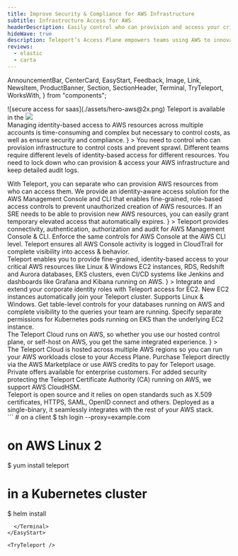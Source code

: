 ```yaml
---
title: Improve Security & Compliance for AWS Infrastructure
subtitle: Infrastructure Access for AWS
headerDescription: Easily control who can provision and access your critical AWS resources
hideWave: true
description: Teleport’s Access Plane empowers teams using AWS to innovate, without sacrificing speed for security.
reviews:
  - elastic
  - carta
---
```


  AnnouncementBar,
  CenterCard,
  EasyStart,
  Feedback,
  Image,
  Link,
  NewsItem,
  ProductBanner,
  Section,
  SectionHeader,
  Terminal,
  TryTeleport,
  WorksWith,
} from "components";

<Section bg="flatGray">
  <SectionHeader
    bg="transparent"
    title={meta.title}
    subtitle={meta.subtitle}
    description={meta.headerDescription}
    width="100%"
    mode="none"
  >
    ![secure access for saas](./assets/hero-aws@2x.png)
  </SectionHeader>
  <NewsItem display="flex" flexDirection="row" alignItems="center">
    Teleport is available in the 
    <Link
      href="https://aws.amazon.com/marketplace/pp/prodview-syjxiiw25cr3u?sr=0-1&ref_=beagle&applicationId=AWSMPContessa"
    >
      <Image ml="10px" src="./assets/aws-marketplace-logo.svg" />
    </Link>
</NewsItem>
  <AnnouncementBar
    backgroundColor="lightest-gray"
    inLivingColor
    rows={[SaaS1, SaaS2]}
  />
</Section>

<Section width="100%" bg="flatWhite">
  <ProductBanner
    title="Unique challenges faced by AWS customers"
    width="100%"
    src="./assets/unique-challenges@2x.png"
    imgPosition="right"
    description={
      <>
Managing identity-based access to AWS resources across multiple accounts is time-consuming and complex 
but necessary to control costs, as well as ensure security and compliance.
      </>
    }
>
    <ProductBanner.Item  title="Infrastructure sprawl"  badgeName="server">
      You need to control who can provision infrastructure to control costs and prevent sprawl.
    </ProductBanner.Item>
    <ProductBanner.Item  title="Granular access" badgeName="layers">
      Different teams require different levels of identity-based access for different resources.
    </ProductBanner.Item>
    <ProductBanner.Item  title="Security &amp; Compliance" badgeName="quickstart">
      You need to lock down who can provision & access your AWS infrastructure and keep detailed audit logs. 
    </ProductBanner.Item>
  </ProductBanner>
</Section>

<CenterCard 
  name="shieldCheck" 
  title="Why AWS customers big and small trust Teleport" 
  text="Our unique approach to AWS infrastructure access is not only more secure &mdash; it actually improves developer productivity.  By providing an identity-aware AWS infrastructure access solution that developers love to use, you can easily implement security and compliance without worrying about backdoors that outmoded solutions encourage."/>

<Section>
  <Feedback reviews={meta.reviews} />
</Section>

<Section width="100%" bg="flatWhite">
  <ProductBanner
    subtitle="Get the most out of AWS Management Console"
    title="Control who can provision AWS resources"
    width="100%"
    src="./assets/management-console@2x.png"
    imgPosition="right"
    logoSrc={startups}
    description={
      <>
        With Teleport, you can separate who can provision AWS resources from who can access them.
        We provide an identity-aware access solution for the AWS Management Console and CLI that enables fine-grained, role-based access controls to prevent unauthorized creation of AWS resources.  If an SRE needs to be able to provision new AWS resources, you can easily grant temporary elevated access that automatically expires.
      </>
    }
  >
    <ProductBanner.Item title="AWS Management Console" src="./assets/aws-management-console-icon.svg" size="lg" shadow>
      Teleport provides connectivity, authentication, authorization and audit for AWS Management Console & CLI.
    </ProductBanner.Item>
    <ProductBanner.Item title="AWS CLI" src="./assets/aws-cli-icon.svg" size="lg" shadow>
      Enforce the same controls for AWS Console at the AWS CLI level.
    </ProductBanner.Item>
    <ProductBanner.Item title="Complete audit in AWS CloudTrail" src="./assets/aws-cloudtrail-icon.svg" size="lg" shadow>
      Teleport ensures all AWS Console activity is logged in CloudTrail for complete visibility into access & behavior.
    </ProductBanner.Item>
  </ProductBanner>
</Section>

<Section width="100%" bg="flatGray">
  <ProductBanner
    subtitle="Deep integration for AWS products"
    title="Easily enforce granular controls for AWS resources"
    width="100%"
    src="./assets/deep-integration@2x.png"
    imgPosition="left"
    logoSrc={largorgs}
    description={
      <>
        Teleport enables you to provide fine-grained, identity-based access to your critical AWS resources like Linux & Windows EC2 instances, RDS, Redshift and Aurora databases, EKS clusters, even CI/CD systems like Jenkins and dashboards like Grafana and Kibana running on AWS.
      </>
    }
  >
    <ProductBanner.Item title="AWS EC2" src="./assets/aws-ec2-icon.svg" size="lg" shadow>
      Integrate and extend your corporate identity roles with Teleport access for EC2. New EC2 instances automatically join your Teleport cluster. Supports Linux & Windows.
    </ProductBanner.Item>
    <ProductBanner.Item title="AWS RDS, Redshift & Aurora" src="./assets/aws-aurora-icon.svg" size="lg" shadow>
      Get table-level controls for your databases running on AWS and complete visibility to the queries your team are running.
    </ProductBanner.Item>
    <ProductBanner.Item title="AWS EKS" src="./assets/aws-eks-icon.svg" size="lg" shadow>
      Specify separate permissions for Kubernetes pods running on EKS than the underlying EC2 instance.
    </ProductBanner.Item>
  </ProductBanner>
</Section>

<Section width="100%" bg="flatWhite">
  <ProductBanner
    subtitle="Built to make the most out of AWS"
    title="Teleport uses AWS services for the most integrated experience"
    width="100%"
    src="./assets/build-to-make@2x.png"
    imgPosition="right"
    logoSrc={secteams}
    description={
      <>
       The Teleport Cloud runs on AWS, so whether you use our hosted control plane, or self-host on AWS, you get the same integrated experience.
      </>
    }
  >
    <ProductBanner.Item title="Hosted on AWS" src="./assets/aws-icon.svg" size="lg" shadow>
      The Teleport Cloud is hosted across multiple AWS regions so you can run your AWS workloads close to your Access Plane.
    </ProductBanner.Item>
    <ProductBanner.Item title="Buy on AWS Marketplace" src="./assets/aws-marketplace-icon.svg" size="lg" shadow>
      Purchase Teleport directly via the AWS Marketplace or use AWS credits to pay for Teleport usage.  Private offers available for enterprise customers.
    </ProductBanner.Item>
    <ProductBanner.Item title="AWS CloudHSM" src="./assets/aws-cloudhsm-icon.svg" size="lg" shadow>
    For added security protecting the Teleport Certificate Authority (CA) running on AWS, we support AWS CloudHSM.
    </ProductBanner.Item>
  </ProductBanner>
</Section>

<Section bg="flatWhite">
  <WorksWith title="Works with everything you have" AWS>
    Teleport is open source and it relies on open standards such
    as X.509 certificates, HTTPS, SAML, OpenID connect and others. Deployed as a
    single-binary, it seamlessly integrates with the rest of your AWS stack.
  </WorksWith>
</Section>

<EasyStart>
  <Terminal>
```
# on a client
$ tsh login --proxy=example.com

# on AWS Linux 2
$ yum install teleport

# in a Kubernetes cluster
$ helm install
```
  </Terminal>
</EasyStart>

<TryTeleport />